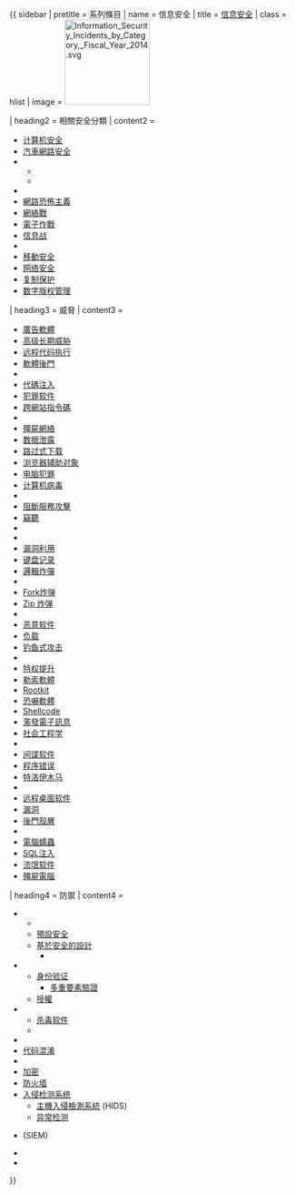 <noinclude>
{{noteTA
|G1=IT
}}
</noinclude>
{{ sidebar
| pretitle = 系列條目
| name     = 信息安全
| title    = [[信息安全]]
| class    = hlist
| image = [[File:Information Security Incidents by Category, Fiscal Year 2014.svg|center|150px]]

| heading2 = 相關安全分類
| content2 =
* [[计算机安全]]
* [[汽車網路安全]]
* {{le|網路犯罪|Cybercrime}}
** {{le|網路性交易|Cybersex trafficking}}
** {{le|電腦詐騙|Computer fraud}}
* {{le|網路末日戰|Cybergeddon}}
* [[網路恐怖主義]]
* [[網絡戰]]
* [[電子作戰]]
* [[信息战]]
*{{le|互联网安全|Internet security}}
* [[移動安全]]
* [[网络安全]]
* [[复制保护]]
* [[数字版权管理]]

| heading3  = 威脅
| content3  =
* [[廣告軟體]]
* [[高级长期威胁]]
* [[远程代码执行]]
* [[軟體後門]]
* {{le|硬體後門|Hardware backdoors}}
* [[代碼注入]]
* [[犯罪软件]]
* [[跨網站指令碼]]
* {{le|挖礦劫持惡意軟體|Cryptojacking malware}}
* [[殭屍網絡]]
* [[数据泄露]]
* [[路过式下载]]
* [[浏览器辅助对象]]
* [[电脑犯罪]]
* [[计算机病毒]]
* {{le|資料抓取|Data scraping}}
* [[阻斷服務攻擊]]
* [[竊聽]]
* {{le|郵件詐騙|Email fraud}}
* {{le|郵件混淆|Email spoofing}}
* [[漏洞利用]]
* [[键盘记录]]
* [[邏輯炸彈]]
* {{le|定時炸彈 (軟體)|Time bomb (software)|定時炸彈}}
* [[Fork炸弹]]
* [[Zip 炸弹]]
* {{le|撥號器|dialer|欺詐撥號器}}
* [[恶意软件]]
* [[负载 (计算机)|负载]]
* [[钓鱼式攻击]]
* {{le|多型引擎|Polymorphic engine}}
* [[特权提升]]
* [[勒索軟體]]
* [[Rootkit]]
* [[恐嚇軟體]]
* [[Shellcode]]
* [[濫發電子訊息]]
* [[社会工程学]]
* {{le|屏幕抓取|Screen scrape}}
* [[间谍软件]]
* [[程序错误]]
* [[特洛伊木马 (电脑)|特洛伊木马]]
* {{le|硬體木馬|Hardware Trojan}}
* [[远程桌面软件]]
* [[漏洞]]
* [[後門殼層]]
* {{le|刪除器 (惡意程式)|Wiper (malware)|刪除器}}
* [[電腦蠕蟲]]
* [[SQL注入]]
* [[流氓软件]]
* [[殭屍電腦]]

| heading4  = 防禦
| content4  =
*{{le|應用程式安全|Application security}}
**{{le|程式編寫安全|Secure coding}}
** [[預設安全]]
** [[基於安全的設計]]
*** {{le|誤用案例|Misuse case}}
*{{le|電腦存取控制|Computer access control}}
** [[身份验证]]
*** [[多重要素驗證]]
** [[授權 (資安)|授權]]
* {{le|電腦安全軟體|Computer security software}}
** [[杀毒软件]]
**{{le|安全作業系統|Security-focused operating system}}
*{{le|以資料為中心的安全|Data-centric security}}
* [[代码混淆]]
* {{le|資料遮罩|Data masking}}
* [[加密]]
* [[防火墙]]
* [[入侵检测系统]]
** [[主機入侵檢測系統]] (HIDS)
** [[异常检测]]
* {{le|安全性資訊與事件管理|Security information and event management}} (SIEM)
*{{le|安全行動閘道|Mobile secure gateway}}
*{{le|應用程式執行期保護|Runtime application self-protection}}

}}<noinclude>{{Documentation}}</noinclude>